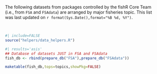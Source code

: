 The following datasets from packages controlled by the fishR Core Team (i.e., from `FSA` and `FSAdata`) are arranged by major fisheries topic. This list was last updated on `r format(Sys.Date(),format="%B %d, %Y")`.

&nbsp;

```r
#| include=FALSE
source("helpers/data_helpers.R")
```

```r
#| results='asis'
## Database of datasets JUST in FSA and FSAdata
fish_db <- rbind(prepare_db("FSA"),prepare_db("FSAdata"))

maketable(fish_db,tops=topics,showPkg=FALSE)
```
